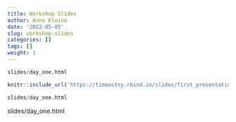```yaml
---
title: Workshop Slides
author: Anne Kleine
date: '2022-05-05'
slug: workshop-slides
categories: []
tags: []
weight: 1
---
```


```r
slides/day_one.html

knitr::include_url('https://timmastny.rbind.io/slides/first_presentation#1')
```

```r
slides/day_one.html
```

slides/day_one.html